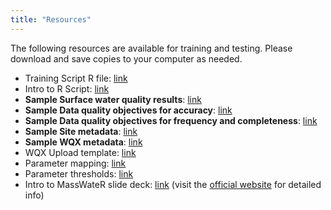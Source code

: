 ```yaml
---
title: "Resources"
---
```


The following resources are available for training and testing. Please download and save copies to your computer as needed.

-   Training Script R file: [link](https://github.com/massbays-tech/intro-to-r/raw/main/data/MassWateR_Training_script.R)
-   Intro to R Script: [link](https://github.com/massbays-tech/intro-to-r/raw/main/data/R_Training_script.R)
-   **Sample Surface water quality results**: [link](https://github.com/massbays-tech/intro-to-r/raw/main/data/Training_Results.xlsx)
-   **Sample Data quality objectives for accuracy**: [link](https://github.com/massbays-tech/intro-to-r/raw/main/data/Training_DQOAccuracy.xlsx)
-   **Sample Data quality objectives for frequency and completeness**: [link](https://github.com/massbays-tech/intro-to-r/raw/main/data/Training_DQOFreqComp.xlsx)
-   **Sample Site metadata**: [link](https://github.com/massbays-tech/intro-to-r/raw/main/data/Training_Sites.xlsx)
-   **Sample WQX metadata**: [link](https://github.com/massbays-tech/intro-to-r/raw/main/data/Training_WQXMeta.xlsx)
-   WQX Upload template: [link](https://github.com/massbays-tech/MassWateR/raw/main/inst/extdata/WQX_Phys-Chem_Template_for_MassWateR.xlsx)
-   Parameter mapping: [link](https://github.com/massbays-tech/MassWateR/raw/main/inst/extdata/ParameterMapping.xlsx)
-   Parameter thresholds: [link](https://github.com/massbays-tech/MassWateR/raw/main/inst/extdata/ThresholdMapping.xlsx)
-   Intro to MassWateR slide deck: [link](https://massbays-tech.github.io/intro-to-masswater){target="_blank"} (visit the [official website](https://massbays-tech.github.io/MassWateR) for detailed info)
